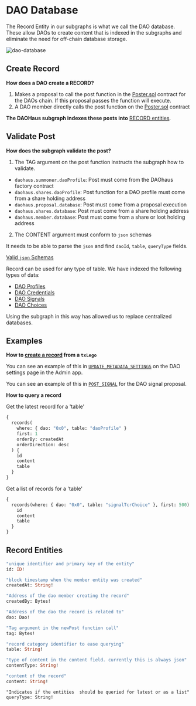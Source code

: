 # DAO Database

The Record Entity in our subgraphs is what we call the DAO database. These allow DAOs to create content that is indexed in the subgraphs and eliminate the need for off-chain database storage.

![dao-database](https://github.com/HausDAO/monorepo/assets/522182/8b7bdda6-e5f9-4779-aae2-f910eefef147)

## Create Record

**How does a DAO create a RECORD?**

1. Makes a proposal to call the post function in the [Poster.sol](https://github.com/onPoster/contract/blob/main/contracts/Poster.sol) contract for the DAOs chain. If this proposal passes the function will execute.
2. A DAO member directly calls the post function on the [Poster.sol](https://github.com/onPoster/contract/blob/main/contracts/Poster.sol) contract

**The DAOHaus subgraph indexes these posts into** [RECORD entities](/subgraphs/dao-database#record-entities).

## Validate Post

**How does the subgraph validate the post?**

1. The TAG argument on the post function instructs the subgraph how to validate.

- `daohaus.summoner.daoProfile`: Post must come from the DAOhaus factory contract
- `daohaus.shares.daoProfile`: Post function for a DAO profile must come from a share holding address
- `daohaus.proposal.database`: Post must come from a proposal execution
- `daohaus.shares.database`: Post must come from a share holding address
- `daohaus.member.database`: Post must come from a share or loot holding address

2. The CONTENT argument must conform to `json` schemas

It needs to be able to parse the `json` and find `daoId`, `table`, `queryType` fields.

[Valid `json` Schemas](https://github.com/HausDAO/monorepo/blob/develop/libs/moloch-v3-data/src/subgraph/json-schemas)

Record can be used for any type of table. We have indexed the following types of data:

- [DAO Profiles](https://github.com/HausDAO/monorepo/blob/develop/libs/moloch-v3-data/src/subgraph/json-schemas/dao-profile.json)
- [DAO Credentials](https://github.com/HausDAO/monorepo/blob/develop/libs/moloch-v3-data/src/subgraph/json-schemas/credential.json)
- [DAO Signals](https://github.com/HausDAO/monorepo/blob/develop/libs/moloch-v3-data/src/subgraph/json-schemas/credential.json)
- [DAO Choices](https://github.com/HausDAO/monorepo/blob/develop/libs/moloch-v3-data/src/subgraph/json-schemas/credential.json)

Using the subgraph in this way has allowed us to replace centralized databases.

## Examples

**How to [create a record](https://github.com/HausDAO/monorepo/blob/develop/libs/moloch-v3-legos/src/tx.ts#L324C30-L324C30) from a `txLego`**

You can see an example of this in [`UPDATE_METADATA_SETTINGS`](https://github.com/HausDAO/monorepo/blob/develop/libs/moloch-v3-legos/src/tx.ts#L324C30-L324C30) on the DAO settings page in the Admin app.

You can see an example of this in [`POST_SIGNAL`](https://github.com/HausDAO/monorepo/blob/develop/libs/moloch-v3-legos/src/tx.ts#L26) for the DAO signal proposal.

**How to query a record**

Get the latest record for a 'table'

```graphql
{
  records(
    where: { dao: "0x0", table: "daoProfile" }
    first: 1
    orderBy: createdAt
    orderDirection: desc
  ) {
    id
    content
    table
  }
}
```

Get a list of records for a 'table'

```graphql
{
  records(where: { dao: "0x0", table: "signalTcrChoice" }, first: 500) {
    id
    content
    table
  }
}
```

## Record Entities

```graphql
"unique identifier and primary key of the entity"
id: ID!
```

```graphql
"block timestamp when the member entity was created"
createdAt: String!
```

```graphql
"Address of the dao member creating the record"
createdBy: Bytes!
```

```graphql
"Address of the dao the record is related to"
dao: Dao!
```

```graphql
"Tag argument in the newPost function call"
tag: Bytes!
```

```graphql
"record category identifier to ease querying"
table: String!
```

```graphql
"type of content in the content field. currently this is always json"
contentType: String!
```

```graphql
"content of the record"
content: String!
```

```graphql!
"Indicates if the entities  should be queried for latest or as a list"
queryType: String!
```

